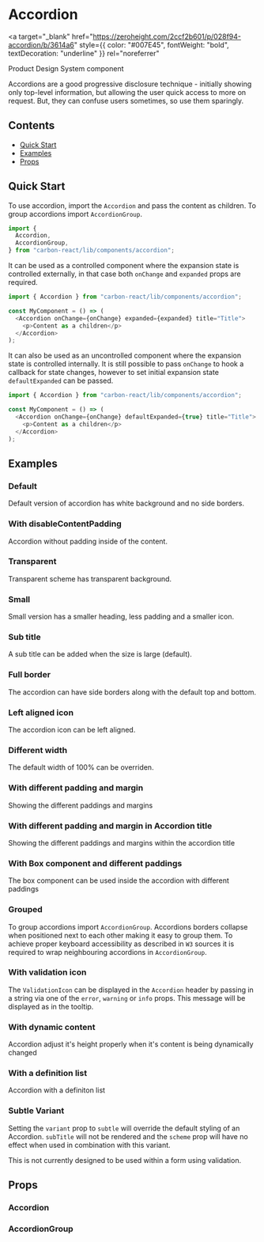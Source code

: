 

<Meta title="Accordion" of={AccordionStories} />

# Accordion

<a
  target="_blank"
  href="https://zeroheight.com/2ccf2b601/p/028f94-accordion/b/3614a6"
  style={{ color: "#007E45", fontWeight: "bold", textDecoration: "underline" }}
  rel="noreferrer"
>
  Product Design System component
</a>

Accordions are a good progressive disclosure technique - initially showing only top-level information, but allowing the user quick access to more on request. But, they can confuse users sometimes, so use them sparingly.

## Contents

- [Quick Start](#quick-start)
- [Examples](#examples)
- [Props](#props)

## Quick Start

To use accordion, import the `Accordion` and pass the content as children. To group accordions import `AccordionGroup`.

```javascript
import {
  Accordion,
  AccordionGroup,
} from "carbon-react/lib/components/accordion";
```

It can be used as a controlled component where the expansion state is controlled externally,
in that case both `onChange` and `expanded` props are required.

```javascript
import { Accordion } from "carbon-react/lib/components/accordion";

const MyComponent = () => (
  <Accordion onChange={onChange} expanded={expanded} title="Title">
    <p>Content as a children</p>
  </Accordion>
);
```

It can also be used as an uncontrolled component where the expansion state is controlled internally.
It is still possible to pass `onChange` to hook a callback for state changes, however to set initial expansion state `defaultExpanded` can be passed.

```javascript
import { Accordion } from "carbon-react/lib/components/accordion";

const MyComponent = () => (
  <Accordion onChange={onChange} defaultExpanded={true} title="Title">
    <p>Content as a children</p>
  </Accordion>
);
```

## Examples

### Default

Default version of accordion has white background and no side borders.

<Canvas of={AccordionStories.AccordionDefault} />

### With disableContentPadding

Accordion without padding inside of the content.

<Canvas of={AccordionStories.WithDisableContentPadding} />

### Transparent

Transparent scheme has transparent background.

<Canvas of={AccordionStories.Transparent} />

### Small

Small version has a smaller heading, less padding and a smaller icon.

<Canvas of={AccordionStories.Small} />

### Sub title

A sub title can be added when the size is large (default).

<Canvas of={AccordionStories.Subtitle} />

### Full border

The accordion can have side borders along with the default top and bottom.

<Canvas of={AccordionStories.Fullborder} />

### Left aligned icon

The accordion icon can be left aligned.

<Canvas of={AccordionStories.LeftAlignedIcon} />

### Different width

The default width of 100% can be overriden.

<Canvas of={AccordionStories.DifferentWidth} />

### With different padding and margin

Showing the different paddings and margins

<Canvas of={AccordionStories.WithDifferentPaddingAndMargin} />

### With different padding and margin in Accordion title

Showing the different paddings and margins within the accordion title

<Canvas of={AccordionStories.WithDifferentPaddingAndMarginInAccordionTitle} />

### With Box component and different paddings

The box component can be used inside the accordion with different paddings

<Canvas of={AccordionStories.WithBoxComponentAndDifferentPaddings} />

### Grouped

To group accordions import `AccordionGroup`. Accordions borders collapse when positioned next to each other making it easy to group them.
To achieve proper keyboard accessibility as described in `W3` sources it is required to wrap neighbouring accordions in
`AccordionGroup`.

<Canvas of={AccordionStories.Grouped} />

### With validation icon

The `ValidationIcon` can be displayed in the `Accordion` header by passing in a string via one of the `error`,
`warning` or `info` props. This message will be displayed as in the tooltip.

<Canvas of={AccordionStories.WithValidationIcon} />

### With dynamic content

Accordion adjust it's height properly when it's content is being dynamically changed

<Canvas of={AccordionStories.WithDynamicContent} />

### With a definition list

Accordion with a definiton list

<Canvas of={AccordionStories.WithDefinitionList} />

### Subtle Variant

Setting the `variant` prop to `subtle` will override the default styling of an Accordion.
`subTitle` will not be rendered and the `scheme` prop will have no effect when used in combination with this variant.

This is not currently designed to be used within a form using validation.

<Canvas of={AccordionStories.AccordionSubtle} />

## Props

### Accordion

<ArgTypes of={AccordionStories} />

### AccordionGroup

<ArgTypes of={AccordionGroupStories} />
